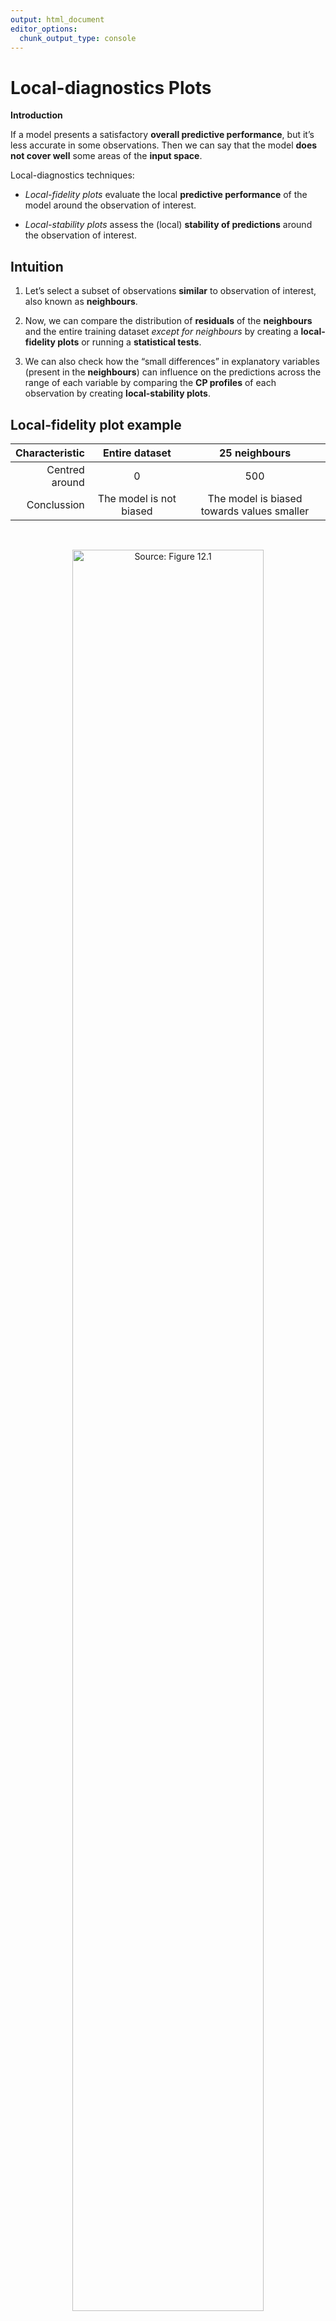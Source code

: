 ```yaml
---
output: html_document
editor_options: 
  chunk_output_type: console
---
```

# Local-diagnostics Plots

**Introduction**

If a model presents a satisfactory **overall predictive performance**, but it's less accurate in some observations. Then we can say that the model **does not cover well** some areas of the **input space**.

Local-diagnostics techniques:

- *Local-fidelity plots* evaluate the local **predictive performance** of the model around the observation of interest.

- *Local-stability plots* assess the (local) **stability of predictions** around the observation of interest.


## Intuition {-}

1. Let's select a subset of observations **similar** to observation of interest, also known as **neighbours**.

2. Now, we can compare the distribution of **residuals** of the **neighbours** and the entire training dataset _except for neighbours_ by creating a **local-fidelity plots** or running a **statistical tests**.

\begin{equation}
r_i = y_i - f(x_i) = y_i - \hat y_i
\end{equation}

3. We can also check how the "small differences" in explanatory variables (present in the **neighbours**) can influence on the predictions across the range of each variable by comparing the **CP profiles** of each observation by creating **local-stability plots**.


## Local-fidelity plot example {-}

|**Characteristic**|**Entire dataset**|**25 neighbours**|
|----:|:------:|:----------:|
|Centred around|0|500|
|Conclussion|The model is not biased|The model is biased towards values smaller|

<br>

<div style="text-align:center">

![*Source: Figure 12.1*](img/12-local-diagnostics/01-local-fidelity-plot.png){width=85% height=85%}

</div>

## CP profile example {-}

- The chart represent the instance of interest and its **10 nearest neighbours**.
- The profiles are almost parallel ( _only 5 different ones are visible_ ).

<div style="text-align:center">

![*Source: Figure 12.2*](img/12-local-diagnostics/02-example_cp.png){width=40% height=40%}

</div>

<br>

***Note***: _Focus on the variables that are the most important_.

## Local-stability example {-}

By adding **residuals**, we can confirm that there are positive and negative values, so the **prediction should not be biased**.

Some important characteristics to highlight:

- For **additive models**: CP profiles will be approximately parallel.
- For a model with **stable predictions**: CP profiles should be close to each other.


<div style="text-align:center">

![*Source: Figure 12.3*](img/12-local-diagnostics/03-local-fidelity-plots.png){width=40% height=40%}
</div>

## Method: Nearest neighbours {-}

There are two important questions:

- **How many** neighbours should we choose?
  - Less neighbours $=$ more local is the analysis.
  - More neighbours $=$ less variability of the results.
  - Having about 20 neighbours could work fine (depending on dataset size). 

- **What metric** should be used to measure the "proximity" of observations?
  - If the data is numeric we could use:
    - Euclidean distance
    - Manhattan distance
    - Minkowski distance
    - Chebyshev distance
    - Cosine similarity
  - As we have **more predictors** then the **results will change** from metric to metric.

## Method: Gower similarity measure {-}

- **Pro**: It can be used for vectors with both categorical and continuous variables.
- **Con**: It takes into account neither **correlation** between variables nor **variable importance**.

\begin{equation}
d_{gower}(\underline{x}_i, \underline{x}_j) = \frac{1}{p} \sum_{k=1}^p d^k(x_i^k, x_j^k)
\end{equation}

For a continuous variable:

$$
d^k(x_i^k, x_j^k)=\frac{|x_i^k-x_j^k|}{\max(x_1^k,\ldots,x_n^k)-\min(x_1^k,\ldots,x_n^k)},
$$

For a categorical variable:

$$
d^k(x_i^k, x_j^k)=1_{x_i^k \neq x_j^k}
$$
  
## Pros and cons {-}

**Local-fidelity**

- Plots are useful in checking whether the **model-fit** for the instance of interest is unbiased, as in that case the **residuals should be small** and their distribution should be **symmetric around 0**.


**Local-stability**

- Plots may be very helpful to check if the model is ***locally additive** as in does models CP profiles **should be parallel**.

- Plots can allow assessment whether the model is **locally stable** as models CP profiles **should be close to each other**.


**Limitation**

- Both plots are quite **complex** and **lack objective measures** of the quality of the model-fit.

## Getting data and models {-}

```r
titanic_imputed <- archivist::aread("pbiecek/models/27e5c")
titanic_rf <- archivist:: aread("pbiecek/models/4e0fc")
(henry <- archivist::aread("pbiecek/models/a6538"))
```

## Creating model explainer {-}

```r
library("randomForest")
library("DALEX")

explain_rf <- DALEX::explain(model = titanic_rf,  
                             data = titanic_imputed[, -9],
                             y = titanic_imputed$survived == "yes", 
                             label = "Random Forest")

predict(explain_rf, henry)
```


## predict_diagnostics function {-}

If the `residual_function` argument of the `explain()` function is applied with the default `NULL` value, then model residuals are calculated.

![](img/12-local-diagnostics/04-predict_diagnostics.png)

## predict_diagnostics results {-}

- A list of class `predict_diagnostics` with the following elements:
  - **Histograms summarizing** the distribution of residuals for the entire training dataset and for the neighbours.
  - **Kolmogorov-Smirnov** test comparing the two distributions.

```r
id_rf <- predict_diagnostics(explainer = explain_rf,
                             new_observation = henry,
                             neighbours = 100)
```

## Local-fidelity plot {-}

The distribution of the residuals for Henry's neighbours might be **slightly shifted towards positive values**, as compared to the overall distribution.

```r
plot(id_rf) 
```


## Running local-stability {-}

To create this plot we just need to select the explanatory variable the `variables` argument of the function

```r
id_rf_age <- predict_diagnostics(explainer = explain_rf,
                                 new_observation = henry,
                                 neighbours = 10,
                                 variables = "age")
```

## Local-stability age plot {-}

- The profiles are **relatively close to each other**, suggesting the stability of predictions. 

- There are **more negative than positive residuals**, which may be seen as a signal of a (local) positive bias of the predictions.

```r
plot(id_rf_age)
```

## Local-stability class plot {-}

- The profiles are **not parallel**, indicating non-additivity of the effect.

- The profiles **relatively close to each other**, suggesting the stability of predictions.

```r
id_rf_class <- predict_diagnostics(explainer = explain_rf,
                                   new_observation = henry,
                                   neighbours = 10,
                                   variables = "class")

plot(id_rf_class) 
```


## Meeting Videos {-}

### Cohort 1 {-}

`r knitr::include_url("https://www.youtube.com/embed/URL")`

<details>
<summary> Meeting chat log </summary>

```
LOG
```
</details>
